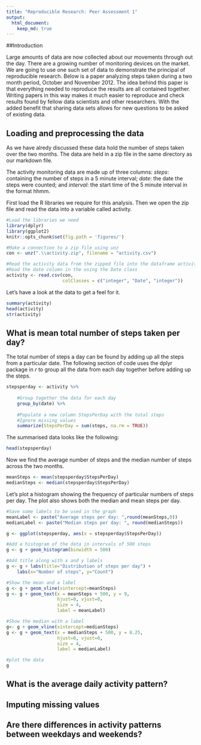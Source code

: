 ```yaml
---
title: "Reproducible Research: Peer Assessment 1"
output: 
  html_document:
    keep_md: true
---
```


##Introduction

Large amounts of data are now collected about our movements through out the day. There are a growing number of monitoring devices on the market. We are going to use one such set of data to demonstrate the principal of reproducible research. Below is a paper analyzing steps taken during a two month period, October and November 2012. The idea behind this paper is that everything needed to reproduce the results are all contained together. Writing papers in this way makes it much easier to reproduce and check results found by fellow data scientists and other researchers. With the added benefit that sharing data sets allows for new questions to be asked of existing data.

## Loading and preprocessing the data

As we have alredy discussed these data hold the number of steps taken over the two months. The data are held in a zip file in the same directory as our markdown file.

The activity monitoring data are made up of three columns: *steps*: containing the number of steps in a 5 minute interval; *date*: the date the steps were counted; and *interval*: the start time of the 5 minute interval in the format hhmm.

First load the R libraries we require for this analysis. Then we open the zip file and read the data into a variable called activity.

```r
#Load the libraries we need
library(dplyr)
library(ggplot2)
knitr::opts_chunk$set(fig.path = 'figures/')
```

```r
#Make a connection to a zip file using unz
con <- unz(".\\activity.zip", filename = "activity.csv")

#Read the activity data from the zipped file into the dataframe activity
#Read the date column in the using the Date class
activity <- read.csv(con, 
                     colClasses = c("integer", "Date", "integer"))
```

Let's have a look at the data to get a feel for it.

```r
summary(activity)
head(activity)
str(activity)
```

## What is mean total number of steps taken per day?

The total number of steps a day can be found by adding up all the steps from a particular date. The following section of code uses the dplyr package in *r* to group all the data from each day together before adding up the steps.

```r

stepsperday <- activity %>%
    
    #Group together the data for each day
    group_by(date) %>%
    
    #Populate a new column StepsPerDay with the total steps
    #Ignore missing values
    summarize(StepsPerDay = sum(steps, na.rm = TRUE))
```

The summarised data looks like the following:

```r
head(stepsperday)
```

Now we find the average number of steps and the median number of steps across the two months.

```r
meanSteps <- mean(stepsperday$StepsPerDay)
medianSteps <- median(stepsperday$StepsPerDay)
```

Let's plot a histogram showing the frequency of particular numbers of steps per day. The plot also shows both the median and mean steps per day.

```r
#Save some labels to be used in the graph
meanLabel <- paste("Average steps per day: ",round(meanSteps,0))
medianLabel <- paste("Median steps per day: ", round(medianSteps))

g <- ggplot(stepsperday, aes(x = stepsperday$StepsPerDay))

#Add a histogram of the data in intervals of 500 steps
g <- g + geom_histogram(binwidth = 500)

#Add title along with x and y labels
g <- g + labs(title="Distribution of steps per day") +
    labs(x="Number of steps", y="Count")

#Show the mean and a label
g <- g + geom_vline(xintercept=meanSteps)
g <- g + geom_text(x = meanSteps + 500, y = 9,
                   hjust=0, vjust=0,
                   size = 4,
                   label = meanLabel)

#Show the median with a label
g<- g + geom_vline(xintercept=medianSteps)
g <- g + geom_text(x = medianSteps + 500, y = 8.25,
                   hjust=0, vjust=0,
                   size = 4,
                   label = medianLabel)

#plot the data
g
```

## What is the average daily activity pattern?



## Imputing missing values



## Are there differences in activity patterns between weekdays and weekends?
